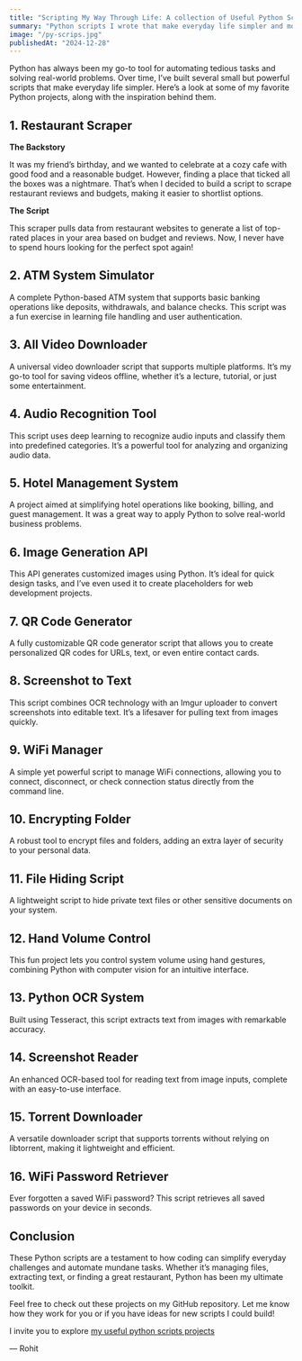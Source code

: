 ```yaml
---
title: "Scripting My Way Through Life: A collection of Useful Python Scripts"
summary: "Python scripts I wrote that make everyday life simpler and more fun."
image: "/py-scrips.jpg"
publishedAt: "2024-12-28"
---
```


Python has always been my go-to tool for automating tedious tasks and solving real-world problems. Over time, I’ve built several small but powerful scripts that make everyday life simpler. Here’s a look at some of my favorite Python projects, along with the inspiration behind them.

## 1. Restaurant Scraper

**The Backstory**

It was my friend’s birthday, and we wanted to celebrate at a cozy cafe with good food and a reasonable budget. However, finding a place that ticked all the boxes was a nightmare. That’s when I decided to build a script to scrape restaurant reviews and budgets, making it easier to shortlist options.

**The Script**

This scraper pulls data from restaurant websites to generate a list of top-rated places in your area based on budget and reviews. Now, I never have to spend hours looking for the perfect spot again!

## 2. ATM System Simulator

A complete Python-based ATM system that supports basic banking operations like deposits, withdrawals, and balance checks. This script was a fun exercise in learning file handling and user authentication.

## 3. All Video Downloader

A universal video downloader script that supports multiple platforms. It’s my go-to tool for saving videos offline, whether it’s a lecture, tutorial, or just some entertainment.

## 4. Audio Recognition Tool

This script uses deep learning to recognize audio inputs and classify them into predefined categories. It’s a powerful tool for analyzing and organizing audio data.

## 5. Hotel Management System

A project aimed at simplifying hotel operations like booking, billing, and guest management. It was a great way to apply Python to solve real-world business problems.

## 6. Image Generation API

This API generates customized images using Python. It’s ideal for quick design tasks, and I’ve even used it to create placeholders for web development projects.

## 7. QR Code Generator

A fully customizable QR code generator script that allows you to create personalized QR codes for URLs, text, or even entire contact cards.

## 8. Screenshot to Text

This script combines OCR technology with an Imgur uploader to convert screenshots into editable text. It’s a lifesaver for pulling text from images quickly.

## 9. WiFi Manager

A simple yet powerful script to manage WiFi connections, allowing you to connect, disconnect, or check connection status directly from the command line.

## 10. Encrypting Folder

A robust tool to encrypt files and folders, adding an extra layer of security to your personal data.

## 11. File Hiding Script

A lightweight script to hide private text files or other sensitive documents on your system.

## 12. Hand Volume Control

This fun project lets you control system volume using hand gestures, combining Python with computer vision for an intuitive interface.

## 13. Python OCR System

Built using Tesseract, this script extracts text from images with remarkable accuracy.

## 14. Screenshot Reader

An enhanced OCR-based tool for reading text from image inputs, complete with an easy-to-use interface.

## 15. Torrent Downloader

A versatile downloader script that supports torrents without relying on libtorrent, making it lightweight and efficient.

## 16. WiFi Password Retriever

Ever forgotten a saved WiFi password? This script retrieves all saved passwords on your device in seconds.

## Conclusion
These Python scripts are a testament to how coding can simplify everyday challenges and automate mundane tasks. Whether it’s managing files, extracting text, or finding a great restaurant, Python has been my ultimate toolkit.

Feel free to check out these projects on my GitHub repository. Let me know how they work for you or if you have ideas for new scripts I could build!

I invite you to explore [my useful python scripts projects](https://github.com/Rohit-Sharma-RS/Useful-py-scripts)

— Rohit